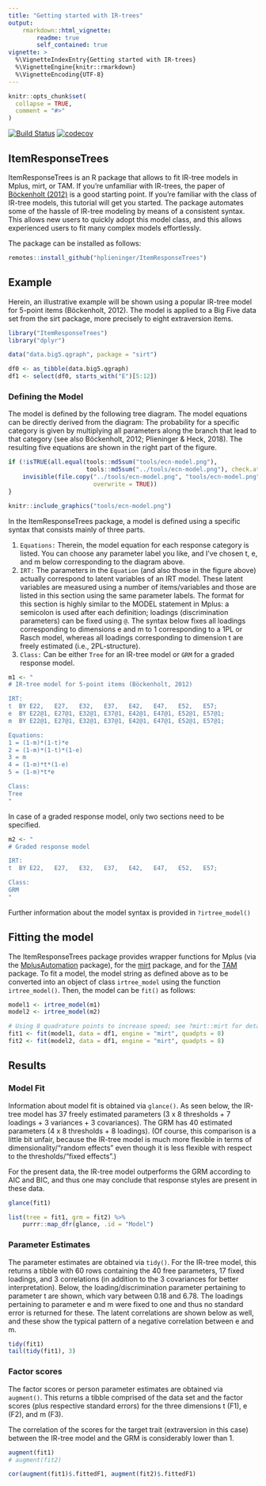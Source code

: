 ```yaml
---
title: "Getting started with IR-trees"
output: 
    rmarkdown::html_vignette:
        readme: true
        self_contained: true
vignette: >
  %\VignetteIndexEntry{Getting started with IR-trees}
  %\VignetteEngine{knitr::rmarkdown}
  %\VignetteEncoding{UTF-8}
---
```


```r
knitr::opts_chunk$set(
  collapse = TRUE,
  comment = "#>"
)
```

[![Build Status](https://travis-ci.org/hplieninger/ItemResponseTrees.svg?branch=master)](https://travis-ci.org/hplieninger/ItemResponseTrees)
[![codecov](https://codecov.io/gh/hplieninger/ItemResponseTrees/branch/master/graph/badge.svg)](https://codecov.io/gh/hplieninger/ItemResponseTrees)

## ItemResponseTrees

ItemResponseTrees is an R package that allows to fit IR-tree models in Mplus, mirt, or TAM.
If you're unfamiliar with IR-trees, the paper of [Böckenholt (2012)](https://dx.doi.org/10.1037/a0028111) is a good starting point.
If you're familiar with the class of IR-tree models, this tutorial will get you started.
The package automates some of the hassle of IR-tree modeling by means of a consistent syntax.
This allows new users to quickly adopt this model class, and this allows experienced users to fit many complex models effortlessly.

The package can be installed as follows:

```r
remotes::install_github("hplieninger/ItemResponseTrees")
```

## Example

Herein, an illustrative example will be shown using a popular IR-tree model for 5-point items (Böckenholt, 2012).
The model is applied to a Big Five data set from the sirt package, more precisely to eight extraversion items.

```r
library("ItemResponseTrees")
library("dplyr")
```

```r
data("data.big5.qgraph", package = "sirt")

df0 <- as_tibble(data.big5.qgraph)
df1 <- select(df0, starts_with("E")[5:12])
```

### Defining the Model

The model is defined by the following tree diagram.
The model equations can be directly derived from the diagram:
The probability for a specific category is given by multiplying all parameters along the branch that lead to that category (see also Böckenholt, 2012; Plieninger & Heck, 2018).
The resulting five equations are shown in the right part of the figure.

```r

if (!isTRUE(all.equal(tools::md5sum("tools/ecn-model.png"),
                      tools::md5sum("../tools/ecn-model.png"), check.attributes = FALSE))) {
    invisible(file.copy("../tools/ecn-model.png", "tools/ecn-model.png",
                        overwrite = TRUE))
}

knitr::include_graphics("tools/ecn-model.png")
```

In the ItemResponseTrees package, a model is defined using a specific syntax that consists mainly of three parts.

1. `Equations:` Therein, the model equation for each response category is listed.
You can choose any parameter label you like, and I've chosen t, e, and m below corresponding to the diagram above.
2. `IRT:` The parameters in the `Equation` (and also those in the figure above) actually correspond to latent variables of an IRT model.
These latent variables are measured using a number of items/variables and those are listed in this section using the same parameter labels.
The format for this section is highly similar to the MODEL statement in Mplus: a semicolon is used after each definition; loadings (discrimination parameters) can be fixed using `@`.
The syntax below fixes all loadings corresponding to dimensions e and m to 1 corresponding to a 1PL or Rasch model, whereas all loadings corresponding to dimension t are freely estimated (i.e., 2PL-structure).
3. `Class:` Can be either `Tree` for an IR-tree model or `GRM` for a graded response model.

```r
m1 <- "
# IR-tree model for 5-point items (Böckenholt, 2012)

IRT:
t  BY E22,   E27,   E32,   E37,   E42,   E47,   E52,   E57;
e  BY E22@1, E27@1, E32@1, E37@1, E42@1, E47@1, E52@1, E57@1;
m  BY E22@1, E27@1, E32@1, E37@1, E42@1, E47@1, E52@1, E57@1;

Equations:
1 = (1-m)*(1-t)*e
2 = (1-m)*(1-t)*(1-e)
3 = m
4 = (1-m)*t*(1-e)
5 = (1-m)*t*e

Class:
Tree
"
```

In case of a graded response model, only two sections need to be specified.

```r
m2 <- "
# Graded response model

IRT:
t  BY E22,   E27,   E32,   E37,   E42,   E47,   E52,   E57;

Class:
GRM
"
```

Further information about the model syntax is provided in `?irtree_model()`

## Fitting the model

The ItemResponseTrees package provides wrapper functions for Mplus (via the [MplusAutomation](https://cran.r-project.org/package=MplusAutomation) package), for the [mirt](https://cran.r-project.org/package=mirt) package, and for the [TAM](https://cran.r-project.org/package=TAM) package.
To fit a model, the model string as defined above as to be converted into an object of class `irtree_model` using the function `irtree_model()`.
Then, the model can be `fit()` as follows:

```r
model1 <- irtree_model(m1)
model2 <- irtree_model(m2)

# Using 8 quadrature points to increase speed; see ?mirt::mirt for details
fit1 <- fit(model1, data = df1, engine = "mirt", quadpts = 8)
fit2 <- fit(model2, data = df1, engine = "mirt", quadpts = 8)
```

## Results

### Model Fit

Information about model fit is obtained via `glance()`.
As seen below, the IR-tree model has 37 freely estimated parameters (3 x 8 thresholds + 7 loadings + 3 variances + 3 covariances).
The GRM has 40 estimated parameters (4 x 8 thresholds + 8 loadings).
(Of course, this comparison is a little bit unfair, because the IR-tree model is much more flexible in terms of dimensionality/"random effects" even though it is less flexible with respect to the thresholds/"fixed effects".)

For the present data, the IR-tree model outperforms the GRM according to AIC and BIC, and thus one may conclude that response styles are present in these data.

```r
glance(fit1)

list(tree = fit1, grm = fit2) %>% 
    purrr::map_dfr(glance, .id = "Model")
```

### Parameter Estimates

The parameter estimates are obtained via `tidy()`.
For the IR-tree model, this returns a tibble with 60 rows containing the 40 free parameters, 17 fixed loadings, and 3 correlations (in addition to the 3 covariances for better interpretation).
Below, the loading/discrimination parameter pertaining to parameter t are shown, which vary between 0.18 and 6.78.
The loadings pertaining to parameter e and m were fixed to one and thus no standard error is returned for these.
The latent correlations are shown below as well, and these show the typical pattern of a negative correlation between e and m.

```r
tidy(fit1)
tail(tidy(fit1), 3)
```

### Factor scores

The factor scores or person parameter estimates are obtained via `augment()`.
This returns a tibble comprised of the data set and the factor scores (plus respective standard errors) for the three dimensions t (F1), e (F2), and m (F3).

The correlation of the scores for the target trait (extraversion in this case) between the IR-tree model and the GRM is considerably lower than 1.

```r
augment(fit1)
# augment(fit2)

cor(augment(fit1)$.fittedF1, augment(fit2)$.fittedF1)
```
